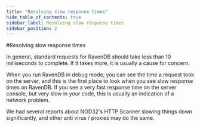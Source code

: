 ```yaml
---
title: "Resolving slow response times"
hide_table_of_contents: true
sidebar_label: Resolving slow response times
sidebar_position: 2
---
```



#Resolving slow response times

In general, standard requests for RavenDB should take less than 10 milliseconds to complete. If it takes more, it is usually a cause for concern.

When you run RavenDB in debug mode, you can see the time a request took on the server, and this is the first place to look when you see slow response times on RavenDB. If you see a very fast response time on the server console, but very slow in your code, this is usually an indication of a network problem.

We had several reports about NOD32's HTTP Scanner slowing things down significantly, and other anti virus / proxies may do the same.